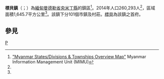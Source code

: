{{Infobox settlement
|name = 標貝鎮
|native_name = {{lang|my|ပျော်ဘွယ်မြို့နယ်}}
|settlement_type = [[央米丁縣|央米丁縣]]鎮區
|image_skyline = 
|image_map = 
|mapsize = 
|map_caption = 
|pushpin_label_position = bottom
|pushpin_map = Burma
|pushpin_map_caption = 標貝鎮在緬甸的位置
|seat = [[標貝|標貝]]
|seat_type = 首府
|subdivision_type = 國家
|subdivision_name = {{flag|Burma}}
|subdivision_type1 = [[缅甸行政区划|省邦]]
|subdivision_name1 = [[曼德勒省|曼德勒省]]
|subdivision_type2 = [[縣_(緬甸)|縣]]
|subdivision_name2 = [[央米丁縣|央米丁縣]]
|area_total_km2 = 1,645.7
|population_footnotes =<ref name="citypopulation">[http://www.citypopulation.de/php/myanmar-admin.php MYANMAR: Administrative Division]. Citypopulation. 2015-11-28</ref>
|population = 260,293
|population_as_of = 2014
|population_density_km2 = 158.17
|coordinates_display = inline,title
|coordinates_region = MM
|latNS = N
|latd = 20
|latm = 35
|lats = 00
|longEW = E
|longd = 96
|longm = 04
|longs = 00
|elevation_ft = 
|elevation_m = 
|timezone = [[Myanmar_Standard_Time|MST]]
|utc_offset = +6:30
|website =
}}

'''標貝鎮'''（{{lang-my|ပျော်ဘွယ်မြို့နယ်}}；{{lang-en|Pyawbwe Township}}）為[[緬甸|緬甸]][[曼德勒省|曼德勒省]][[央米丁縣|央米丁縣]]的鎮區<ref name="MIMU001">[http://www.burmalibrary.org/docs6/MIMU001_A3_SD%20&%20Township%20Overview.pdf "Myanmar States/Divisions & Townships Overview Map"] {{webarchive|url=https://web.archive.org/web/20101203160828/http://www.burmalibrary.org/docs6/MIMU001_A3_SD%20%26%20Township%20Overview.pdf |date=2010-12-03 }} Myanmar Information Management Unit (MIMU)</ref>。2014年人口260,293人<ref name=citypopulation/>，區域面積1,645.7平方公里<ref name=citypopulation/>。該鎮下分101個市鎮及村莊。[[標貝|標貝]]為該鎮之首府。

==參見==
{{Reflist}}

{{曼德勒省行政區劃|state=collapsed}}

[[Category:曼德勒省鎮區|P]]

{{Burma-geo-stub}}